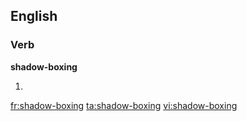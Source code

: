 ==English==

===Verb===
'''shadow-boxing'''

# {{present participle of|shadow-box}}

[[fr:shadow-boxing]]
[[ta:shadow-boxing]]
[[vi:shadow-boxing]]